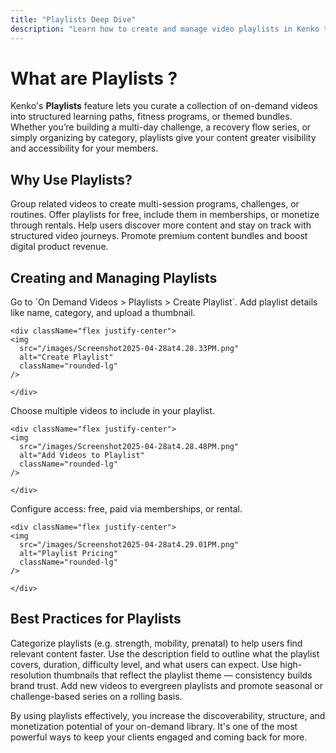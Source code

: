 ```yaml
---
title: "Playlists Deep Dive"
description: "Learn how to create and manage video playlists in Kenko to organize and monetize your on-demand content."
---
```


# What are Playlists ?

Kenko's **Playlists** feature lets you curate a collection of on-demand videos into structured learning paths, fitness programs, or themed bundles. Whether you’re building a multi-day challenge, a recovery flow series, or simply organizing by category, playlists give your content greater visibility and accessibility for your members.

## Why Use Playlists?

<CardGroup cols="2">
  <Card title="Curated Programs" icon="layer-group">
    Group related videos to create multi-session programs, challenges, or routines.
  </Card>
  <Card title="Flexible Access" icon="lock-open">
    Offer playlists for free, include them in memberships, or monetize through rentals.
  </Card>
  <Card title="Increased Engagement" icon="play">
    Help users discover more content and stay on track with structured video journeys.
  </Card>
  <Card title="Upsell Opportunities" icon="arrow-up">
    Promote premium content bundles and boost digital product revenue.
  </Card>
</CardGroup>

## Creating and Managing Playlists

<Steps>
  <Step title="Step 1: Create Playlist">
    Go to `On Demand Videos > Playlists > Create Playlist`. Add playlist details like name, category, and upload a thumbnail.

    <div className="flex justify-center">
    <img
      src="/images/Screenshot2025-04-28at4.28.33PM.png"
      alt="Create Playlist"
      className="rounded-lg"
    />

    </div>
  </Step>
  <Step title="Step 2: Add Videos">
    Choose multiple videos to include in your playlist.

    <div className="flex justify-center">
    <img
      src="/images/Screenshot2025-04-28at4.28.48PM.png"
      alt="Add Videos to Playlist"
      className="rounded-lg"
    />

    </div>
  </Step>
  <Step title="Step 3: Set Playlist Pricing">
    Configure access: free, paid via memberships, or rental.

    <div className="flex justify-center">
    <img
      src="/images/Screenshot2025-04-28at4.29.01PM.png"
      alt="Playlist Pricing"
      className="rounded-lg"
    />

    </div>
  </Step>
</Steps>

## Best Practices for Playlists

<AccordionGroup>
  <Accordion title="Use Categories Wisely" icon="folder-tree">
    Categorize playlists (e.g. strength, mobility, prenatal) to help users find relevant content faster.
  </Accordion>
  <Accordion title="Add Clear Descriptions" icon="text">
    Use the description field to outline what the playlist covers, duration, difficulty level, and what users can expect.
  </Accordion>
  <Accordion title="Prioritize Thumbnail Quality" icon="image">
    Use high-resolution thumbnails that reflect the playlist theme — consistency builds brand trust.
  </Accordion>
  <Accordion title="Update Regularly" icon="rotate">
    Add new videos to evergreen playlists and promote seasonal or challenge-based series on a rolling basis.
  </Accordion>
</AccordionGroup>

By using playlists effectively, you increase the discoverability, structure, and monetization potential of your on-demand library. It's one of the most powerful ways to keep your clients engaged and coming back for more.
